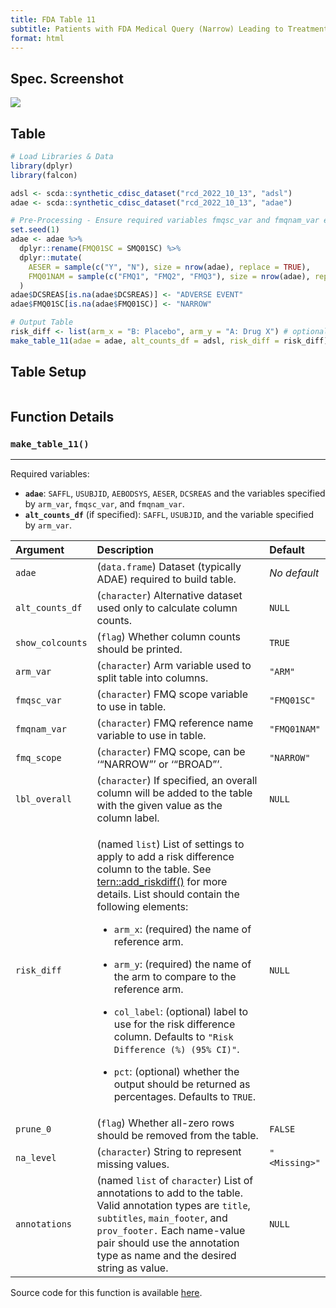 ```yaml
---
title: FDA Table 11
subtitle: Patients with FDA Medical Query (Narrow) Leading to Treatment Discontinuation, Safety Population, Pooled Analyses
format: html
---
```


::: panel-tabset
## Spec. Screenshot

![](../assets/images/screenshots/table_11.png){fig-align="center"}

## Table

```r
# Load Libraries & Data
library(dplyr)
library(falcon)

adsl <- scda::synthetic_cdisc_dataset("rcd_2022_10_13", "adsl")
adae <- scda::synthetic_cdisc_dataset("rcd_2022_10_13", "adae")

# Pre-Processing - Ensure required variables fmqsc_var and fmqnam_var exist in adae
set.seed(1)
adae <- adae %>%
  dplyr::rename(FMQ01SC = SMQ01SC) %>%
  dplyr::mutate(
    AESER = sample(c("Y", "N"), size = nrow(adae), replace = TRUE),
    FMQ01NAM = sample(c("FMQ1", "FMQ2", "FMQ3"), size = nrow(adae), replace = TRUE)
  )
adae$DCSREAS[is.na(adae$DCSREAS)] <- "ADVERSE EVENT"
adae$FMQ01SC[is.na(adae$FMQ01SC)] <- "NARROW"

# Output Table
risk_diff <- list(arm_x = "B: Placebo", arm_y = "A: Drug X") # optional
make_table_11(adae = adae, alt_counts_df = adsl, risk_diff = risk_diff)
```

## Table Setup

```r
```

## Function Details

### `make_table_11()`

------------------------------------------------------------------------

Required variables:

-   **`adae`**: `SAFFL`, `USUBJID`, `AEBODSYS`, `AESER`, `DCSREAS` and the variables specified by `arm_var`, `fmqsc_var`, and `fmqnam_var`.
-   **`alt_counts_df`** (if specified): `SAFFL`, `USUBJID`, and the variable specified by `arm_var`.

+------------------+--------------------------------------------------------------------------------------------------------------------------------------------------------------------------------------------------------------------------------------------------------------+----------------+
| Argument         | Description                                                                                                                                                                                                                                                  | Default        |
+:=================+:=============================================================================================================================================================================================================================================================+:===============+
| `adae`           | (`data.frame`) Dataset (typically ADAE) required to build table.                                                                                                                                                                                             | *No default*   |
+------------------+--------------------------------------------------------------------------------------------------------------------------------------------------------------------------------------------------------------------------------------------------------------+----------------+
| `alt_counts_df`  | (`character`) Alternative dataset used only to calculate column counts.                                                                                                                                                                                      | `NULL`         |
+------------------+--------------------------------------------------------------------------------------------------------------------------------------------------------------------------------------------------------------------------------------------------------------+----------------+
| `show_colcounts` | (`flag`) Whether column counts should be printed.                                                                                                                                                                                                            | `TRUE`         |
+------------------+--------------------------------------------------------------------------------------------------------------------------------------------------------------------------------------------------------------------------------------------------------------+----------------+
| `arm_var`        | (`character`) Arm variable used to split table into columns.                                                                                                                                                                                                 | `"ARM"`        |
+------------------+--------------------------------------------------------------------------------------------------------------------------------------------------------------------------------------------------------------------------------------------------------------+----------------+
| `fmqsc_var`      | (`character`) FMQ scope variable to use in table.                                                                                                                                                                                                            | `"FMQ01SC"`    |
+------------------+--------------------------------------------------------------------------------------------------------------------------------------------------------------------------------------------------------------------------------------------------------------+----------------+
| `fmqnam_var`     | (`character`) FMQ reference name variable to use in table.                                                                                                                                                                                                   | `"FMQ01NAM"`   |
+------------------+--------------------------------------------------------------------------------------------------------------------------------------------------------------------------------------------------------------------------------------------------------------+----------------+
| `fmq_scope`      | (`character`) FMQ scope, can be '"NARROW"' or '"BROAD"'.                                                                                                                                                                                                     | `"NARROW"`     |
+------------------+--------------------------------------------------------------------------------------------------------------------------------------------------------------------------------------------------------------------------------------------------------------+----------------+
| `lbl_overall`    | (`character`) If specified, an overall column will be added to the table with the given value as the column label.                                                                                                                                           | `NULL`         |
+------------------+--------------------------------------------------------------------------------------------------------------------------------------------------------------------------------------------------------------------------------------------------------------+----------------+
| `risk_diff`      | (named `list`) List of settings to apply to add a risk difference column to the table. See [tern::add_riskdiff()](https://insightsengineering.github.io/tern/main/reference/add_riskdiff.html) for more details. List should contain the following elements: | `NULL`         |
|                  |                                                                                                                                                                                                                                                              |                |
|                  | -   `arm_x`: (required) the name of reference arm.                                                                                                                                                                                                           |                |
|                  |                                                                                                                                                                                                                                                              |                |
|                  | -   `arm_y`: (required) the name of the arm to compare to the reference arm.                                                                                                                                                                                 |                |
|                  |                                                                                                                                                                                                                                                              |                |
|                  | -   `col_label`: (optional) label to use for the risk difference column. Defaults to `"Risk Difference (%) (95% CI)"`.                                                                                                                                       |                |
|                  |                                                                                                                                                                                                                                                              |                |
|                  | -   `pct`: (optional) whether the output should be returned as percentages. Defaults to `TRUE`.                                                                                                                                                              |                |
+------------------+--------------------------------------------------------------------------------------------------------------------------------------------------------------------------------------------------------------------------------------------------------------+----------------+
| `prune_0`        | (`flag`) Whether all-zero rows should be removed from the table.                                                                                                                                                                                             | `FALSE`        |
+------------------+--------------------------------------------------------------------------------------------------------------------------------------------------------------------------------------------------------------------------------------------------------------+----------------+
| `na_level`       | (`character`) String to represent missing values.                                                                                                                                                                                                            | `"<Missing>"`  |
+------------------+--------------------------------------------------------------------------------------------------------------------------------------------------------------------------------------------------------------------------------------------------------------+----------------+
| `annotations`    | (named `list` of `character`) List of annotations to add to the table. Valid annotation types are `title`, `subtitles`, `main_footer`, and `prov_footer.` Each name-value pair should use the annotation type as name and the desired string as value.       | `NULL`         |
+------------------+--------------------------------------------------------------------------------------------------------------------------------------------------------------------------------------------------------------------------------------------------------------+----------------+

Source code for this function is available [here](https://github.com/pharmaverse/falcon/blob/main/R/fda-table_11.R).
:::
